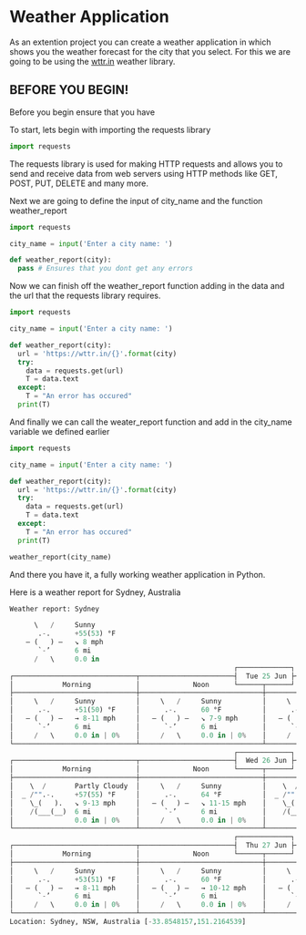 # Weather Application
As an extention project you can create a weather application in which shows you the weather forecast for the city that you select. For this we are going to be using the [wttr.in](https://github.com/chubin/wttr.in) weather library.

## BEFORE YOU BEGIN!
Before you begin ensure that you have 

To start, lets begin with importing the requests library
```py filename='weather.py' copy
import requests
```
The requests library is used for making HTTP requests and allows you to send and receive data from web servers using HTTP methods like GET, POST, PUT, DELETE and many more.

Next we are going to define the input of city_name and the function weather_report
```py filename="weather.py" copy
import requests

city_name = input('Enter a city name: ')

def weather_report(city):
  pass # Ensures that you dont get any errors
```
Now we can finish off the weather_report function adding in the data and the url that the requests library requires.
```py filename="weather.py" copy
import requests

city_name = input('Enter a city name: ')

def weather_report(city):
  url = 'https://wttr.in/{}'.format(city)
  try:
    data = requests.get(url)
    T = data.text
  except:
    T = "An error has occured"
  print(T)
```
And finally we can call the weater_report function and add in the city_name variable we defined earlier
```py filename="weather.py" copy
import requests

city_name = input('Enter a city name: ')

def weather_report(city):
  url = 'https://wttr.in/{}'.format(city)
  try:
    data = requests.get(url)
    T = data.text
  except:
    T = "An error has occured"
  print(T)

weather_report(city_name)
```
And there you have it, a fully working weather application in Python.

Here is a weather report for Sydney, Australia
```py filename="weather.py" copy
Weather report: Sydney

      \   /     Sunny
       .-.      +55(53) °F     
    ― (   ) ―   ↘ 8 mph        
       `-’      6 mi           
      /   \     0.0 in         
                                                       ┌─────────────┐                                                       
┌──────────────────────────────┬───────────────────────┤  Tue 25 Jun ├───────────────────────┬──────────────────────────────┐
│            Morning           │             Noon      └──────┬──────┘     Evening           │             Night            │
├──────────────────────────────┼──────────────────────────────┼──────────────────────────────┼──────────────────────────────┤
│     \   /     Sunny          │     \   /     Sunny          │     \   /     Clear          │  _`/"".-.     Patchy rain ne…│
│      .-.      +51(50) °F     │      .-.      60 °F          │      .-.      60 °F          │   ,\_(   ).   +57(55) °F     │
│   ― (   ) ―   → 8-11 mph     │   ― (   ) ―   ↘ 7-9 mph      │   ― (   ) ―   ↙ 9-16 mph     │    /(___(__)  ↓ 9-17 mph     │
│      `-’      6 mi           │      `-’      6 mi           │      `-’      6 mi           │      ‘ ‘ ‘ ‘  6 mi           │
│     /   \     0.0 in | 0%    │     /   \     0.0 in | 0%    │     /   \     0.0 in | 0%    │     ‘ ‘ ‘ ‘   0.0 in | 76%   │
└──────────────────────────────┴──────────────────────────────┴──────────────────────────────┴──────────────────────────────┘
                                                       ┌─────────────┐                                                       
┌──────────────────────────────┬───────────────────────┤  Wed 26 Jun ├───────────────────────┬──────────────────────────────┐
│            Morning           │             Noon      └──────┬──────┘     Evening           │             Night            │
├──────────────────────────────┼──────────────────────────────┼──────────────────────────────┼──────────────────────────────┤
│    \  /       Partly Cloudy  │     \   /     Sunny          │    \  /       Partly Cloudy  │     \   /     Clear          │
│  _ /"".-.     +57(55) °F     │      .-.      64 °F          │  _ /"".-.     62 °F          │      .-.      +59(57) °F     │
│    \_(   ).   ↘ 9-13 mph     │   ― (   ) ―   ↘ 11-15 mph    │    \_(   ).   → 4-9 mph      │   ― (   ) ―   → 6-10 mph     │
│    /(___(__)  6 mi           │      `-’      6 mi           │    /(___(__)  6 mi           │      `-’      6 mi           │
│               0.0 in | 0%    │     /   \     0.0 in | 0%    │               0.0 in | 0%    │     /   \     0.0 in | 0%    │
└──────────────────────────────┴──────────────────────────────┴──────────────────────────────┴──────────────────────────────┘
                                                       ┌─────────────┐                                                       
┌──────────────────────────────┬───────────────────────┤  Thu 27 Jun ├───────────────────────┬──────────────────────────────┐
│            Morning           │             Noon      └──────┬──────┘     Evening           │             Night            │
├──────────────────────────────┼──────────────────────────────┼──────────────────────────────┼──────────────────────────────┤
│     \   /     Sunny          │     \   /     Sunny          │     \   /     Clear          │     \   /     Clear          │
│      .-.      +53(51) °F     │      .-.      60 °F          │      .-.      +59(57) °F     │      .-.      +55(51) °F     │
│   ― (   ) ―   → 8-11 mph     │   ― (   ) ―   → 10-12 mph    │   ― (   ) ―   ↗ 8-14 mph     │   ― (   ) ―   ↗ 9-16 mph     │
│      `-’      6 mi           │      `-’      6 mi           │      `-’      6 mi           │      `-’      6 mi           │
│     /   \     0.0 in | 0%    │     /   \     0.0 in | 0%    │     /   \     0.0 in | 0%    │     /   \     0.0 in | 0%    │
└──────────────────────────────┴──────────────────────────────┴──────────────────────────────┴──────────────────────────────┘
Location: Sydney, NSW, Australia [-33.8548157,151.2164539]
```
